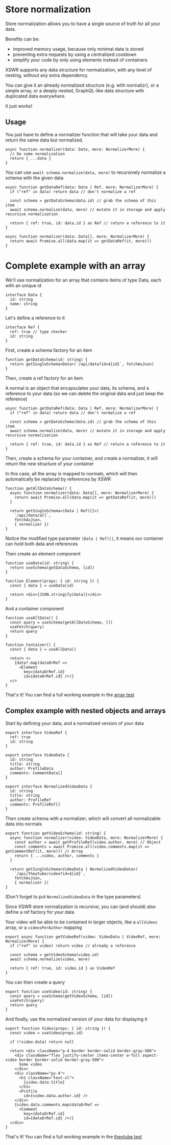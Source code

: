 # Store normalization

Store normalization allows you to have a single source of truth for all your data.

Benefits can be:
- improved memory usage, because only minimal data is stored
- preventing extra requests by using a centralized cooldown
- simplify your code by only using elements instead of containers

XSWR supports any data structure for normalization, with any level of nesting, without any extra dependency.

You can give it an already normalized structure (e.g. with normalizr), or a simple array, or a deeply nested, GraphQL-like data structure with duplicated data everywhere.

It just works!

## Usage 

You just have to define a normalizer function that will take your data and return the same data but normalized.

```tsx
async function normalizer(data: Data, more: NormalizerMore) {
  // Do some normalization
  return { ...data }
}
```

You can use `await schema.normalize(data, more)` to recursively normalize a schema with the given data.

```tsx
async function getDataRef(data: Data | Ref, more: NormalizerMore) {
  if ("ref" in data) return data // don't normalize a ref

  const schema = getDataSchema(data.id) // grab the schema of this item
  await schema.normalize(data, more) // mutate it in storage and apply recursive normalization

  return { ref: true, id: data.id } as Ref // return a reference to it
}

async function normalizer(data: Data[], more: NormalizerMore) {
  return await Promise.all(data.map(it => getDataRef(it, more)))
}
```

# Complete example with an array

We'll use normalization for an array that contains items of type Data, each with an unique id

```tsx
interface Data {
  id: string
  name: string
}
```

Let's define a reference to it

```tsx
interface Ref {
  ref: true // type checker
  id: string
}
```

First, create a schema factory for an item

```tsx
function getDataSchema(id: string) {
  return getSingleSchema<Data>(`/api/data?id=${id}`, fetchAsJson)
}
```

Then, create a ref factory for an item

A normal is an object that encapsulates your data, its schema, and a reference to your data (so we can delete the original data and just keep the reference)

```tsx
async function getDataRef(data: Data | Ref, more: NormalizerMore) {
  if ("ref" in data) return data // don't normalize a ref
  
  const schema = getDataSchema(data.id) // grab the schema of this item
  await schema.normalize(data, more) // mutate it in storage and apply recursive normalization

  return { ref: true, id: data.id } as Ref // return a reference to it
}
```

Then, create a schema for your container, and create a normalizer, it will return the new structure of your container

In this case, all the array is mapped to normals, which will then automatically be replaced by references by XSWR

```tsx
function getAllDataSchema() {
  async function normalizer(data: Data[], more: NormalizerMore) {
    return await Promise.all(data.map(it => getDataRef(it, more)))
  }

  return getSingleSchema<(Data | Ref)[]>(
    `/api/data/all`,
    fetchAsJson,
    { normalizer })
}
```

Notice the modified type parameter `(Data | Ref)[]`, it means our container can hold both data and references

Then create an element component

```tsx
function useData(id: string) {
  return useSchema(getDataSchema, [id])
}

function Element(props: { id: string }) {
  const { data } = useData(id)

  return <div>{JSON.stringify(data)}</div>
}
```

And a container component

```tsx
function useAllData() {
  const query = useSchema(getAllDataSchema, [])
  useFetch(query)
  return query
}

function Container() {
  const { data } = useAllData()

  return <>
    {data?.map(dataOrRef =>
      <Element
        key={dataOrRef.id}
        id={dataOrRef.id} />)}
  </>
}
```

That's it! You can find a full working example in the [array test](https://codesandbox.io/p/github/hazae41/xswr-example-next)

## Complex example with nested objects and arrays

Start by defining your data, and a normalized version of your data

```tsx
export interface VideoRef {
  ref: true
  id: string
}

export interface VideoData {
  id: string
  title: string
  author: ProfileData
  comments: CommentData[]
}

export interface NormalizedVideoData {
  id: string
  title: string
  author: ProfileRef
  comments: ProfileRef[]
}
````

Then create schema with a normalizer, which will convert all normalizable data into normals

```tsx
export function getVideoSchema(id: string) {
  async function normalizer(video: VideoData, more: NormalizerMore) {
    const author = await getProfileRef(video.author, more) // Object
    const comments = await Promise.all(video.comments.map(it => getCommentRef(it, more))) // Array
    return { ...video, author, comments }
  }

  return getSingleSchema<VideoData | NormalizedVideoData>(
    `/api/theytube/video?id=${id}`,
    fetchAsJson,
    { normalizer })
}
```

(Don't forget to put `NormalizedVideoData` in the type parameters)

Since XSWR store normalization is recursive, you can (and should) also define a ref factory for your data

Your video will be able to be contained in larger objects, like a `allVideos` array, or a `videosPerAuthor` mapping

```tsx
export async function getVideoRef(video: VideoData | VideoRef, more: NormalizerMore) {
  if ("ref" in video) return video // already a reference

  const schema = getVideoSchema(video.id)
  await schema.normalize(video, more)
  
  return { ref: true, id: video.id } as VideoRef
}
```

You can then create a query

```tsx
export function useVideo(id: string) {
  const query = useSchema(getVideoSchema, [id])
  useFetch(query)
  return query
}
```

And finally, use the normalized version of your data for displaying it

```tsx
export function Video(props: { id: string }) {
  const video = useVideo(props.id)

  if (!video.data) return null

  return <div className="p-4 border border-solid border-gray-500">
    <div className="flex justify-center items-center w-full aspect-video border border-solid border-gray-500">
      Some video
    </div>
    <div className="py-4">
      <h1 className="text-xl">
        {video.data.title}
      </h1>
      <Profile 
        id={video.data.author.id} />
    </div>
    {video.data.comments.map(dataOrRef =>
      <Comment 
        key={dataOrRef.id} 
        id={dataOrRef.id} />)}
  </div>
}
```

That's it! You can find a full working example in the [theytube test](https://codesandbox.io/p/github/hazae41/xswr-example-next)